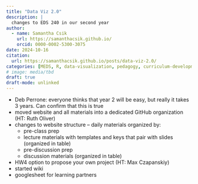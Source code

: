 ```yaml
---
title: "Data Viz 2.0"
description: |
  changes to EDS 240 in our second year
author:
  - name: Samantha Csik
    url: https://samanthacsik.github.io/
    orcid: 0000-0002-5300-3075
date: 2024-10-16
citation: 
  url: https://samanthacsik.github.io/posts/data-viz-2.0/
categories: [MEDS, R, data-visualization, pedagogy, curriculum-development]
# image: media/tbd
draft: true
draft-mode: unlinked
---
```


- Deb Perrone: everyone thinks that year 2 will be easy, but really it takes 3 years. Can confirm that this is true 
- moved website and all materials into a dedicated GitHub organization (HT: Ruth Oliver)
- changes to website structure -- daily materials organized by:
  - pre-class prep
  - lecture materials with templates and keys that pair with slides (organized in table)
  - pre-discussion prep
  - discussion materials (organized in table)
- HW4 option to propose your own project (HT: Max Czapanskiy)
- started wiki
- googlesheet for learning partners
